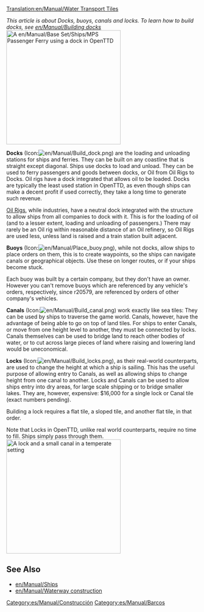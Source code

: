 [[Translation:en/Manual/Water Transport Tiles]]
{{es/Traducción|en/Manual/Water Transport Tiles|0}}


''This article is about Docks, buoys, canals and locks. To learn how to build docks, see [[en/Manual/Building docks]]''
[[File:en/Manual/Dockscreenshot.png|thumb|300px|right|A [[en/Manual/Base Set/Ships/MPS Passenger Ferry]] using a dock in OpenTTD]]

'''Docks''' (Icon:[[File:en/Manual/Build dock.png]]) are the loading and unloading stations for ships and ferries. They can be built on any coastline that is straight except diagonal. Ships use docks to load and unload. They can be used to ferry passengers and goods between docks, or Oil from Oil Rigs to Docks. Oil rigs have a dock integrated that allows oil to be loaded. Docks are typically the least used station in OpenTTD, as even though ships can make a decent profit if used correctly, they take a long time to generate such revenue.

[[en/Manual/Industries|Oil Rigs]], while industries, have a neutral dock integrated with the structure to allow ships from all companies to dock with it. This is for the loading of oil (and to a lesser extent, loading and unloading of passengers.) There may rarely be an Oil rig within reasonable distance of an Oil refinery, so Oil Rigs are used less, unless land is raised and a train station built adjacent.

'''Buoys''' (Icon:[[File:en/Manual/Place buoy.png]]), while not docks, allow ships to place orders on them, this is to create waypoints, so the ships can navigate canals or geographical objects. Use these on longer routes, or if your ships become stuck. 

Each buoy was built by a certain company, but they don't have an owner. However you can't remove buoys which are referenced by any vehicle's orders, respectively, since r20579, are referenced by orders of other company's vehicles.

'''Canals''' (Icon:[[File:en/Manual/Build canal.png]]) work exactly like sea tiles: They can be used by ships to traverse the game world. Canals, however, have the advantage of being able to go on top of land tiles. For ships to enter Canals, or move from one height level to another, they must be connected by locks. Canals themselves can be used to bridge land to reach other bodies of water, or to cut across large pieces of land where raising and lowering land would be uneconomical. 

'''Locks''' (Icon:[[File:en/Manual/Build locks.png]]), as their real-world counterparts, are used to change the height at which a ship is sailing. This has the useful purpose of allowing entry to Canals, as well as allowing ships to change height from one canal to another. Locks and Canals can be used to allow ships entry into dry areas, for large scale shipping or to bridge smaller lakes. They are, however, expensive: $16,000 for a single lock or Canal tile (exact numbers pending).

Building a lock requires a flat tile, a sloped tile, and another flat tile, in that order.

Note that Locks in OpenTTD, unlike real world counterparts, require no time to fill. Ships simply pass through them.
[[File:en/Manual/Temperate-canal-locks.png|thumb|300px|center|A lock and a small canal in a temperate setting]]


==See Also==
*[[en/Manual/Ships]]
*[[en/Manual/Waterway construction]]


[[Category:es/Manual/Construcción]]
[[Category:es/Manual/Barcos]]